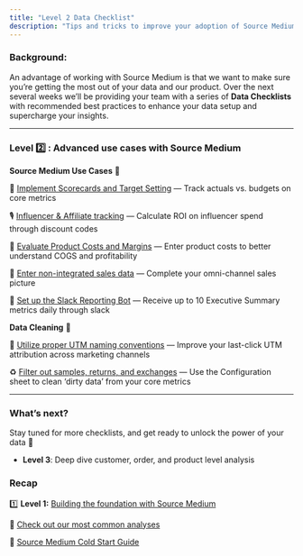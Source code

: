 ```yaml
---
title: "Level 2 Data Checklist"
description: "Tips and tricks to improve your adoption of Source Medium"
---
```


### **Background:**

An advantage of working with Source Medium is that we want to make sure you’re getting the most out of your data and our product. Over the next several weeks we’ll be providing your team with a series of **Data Checklists** with recommended best practices to enhance your data setup and supercharge your insights. 

---

### **Level** 2️⃣ **: Advanced use cases with Source Medium**

**Source Medium Use Cases** 🦾

🎯 [Implement Scorecards and Target Setting](https://help.sourcemedium.com/articles/how-to-set-targets-using-your-source-medium-configuration-sheet) — Track actuals vs. budgets on core metrics 

🎙️ [Influencer & Affiliate tracking](https://help.sourcemedium.com/articles/tracking-influencer-performance-using-your-source-medium-configuration-sheet-cost-tab) — Calculate ROI on influencer spend through discount codes  

💸 [Evaluate Product Costs and Margins](https://help.sourcemedium.com/articles/how-do-i-surface-product-costscogs-within-my-dashboard) — Enter product costs to better understand COGS and profitability 

🛒 [Enter non-integrated sales data](https://help.sourcemedium.com/articles/sales-tab-config-sheet) — Complete your omni-channel sales picture 

🧩 [Set up the Slack Reporting Bot](https://help.sourcemedium.com/articles/what-metrics-can-i-include-in-my-daily-slack-bot-report) — Receive up to 10 Executive Summary metrics daily through slack

**Data Cleaning** 🧹

🐾 [Utilize proper UTM naming conventions](https://help.sourcemedium.com/articles/how-can-i-improve-my-last-click-utm-attribution) — Improve your last-click UTM attribution across marketing channels

♻️ [Filter out samples, returns, and exchanges](https://help.sourcemedium.com/articles/how-can-i-filter-out-samples-returns-and-exchanges) — Use the Configuration sheet to clean ‘dirty data’ from your core metrics

---

### **What’s next?**

Stay tuned for more checklists, and get ready to unlock the power of your data 🔐

- **Level 3**: Deep dive customer, order, and product level analysis

### R**ecap**

1️⃣ **Level 1:** [Building the foundation with Source Medium](https://help.sourcemedium.com/articles/level-1-data-checklist) 

💭 [Check out our most common analyses](https://help.sourcemedium.com/articles/analytical-questions-and-answers)

🥶 [Source Medium Cold Start Guide](https://help.sourcemedium.com/articles/how-to-use-your-source-medium-dashboard)